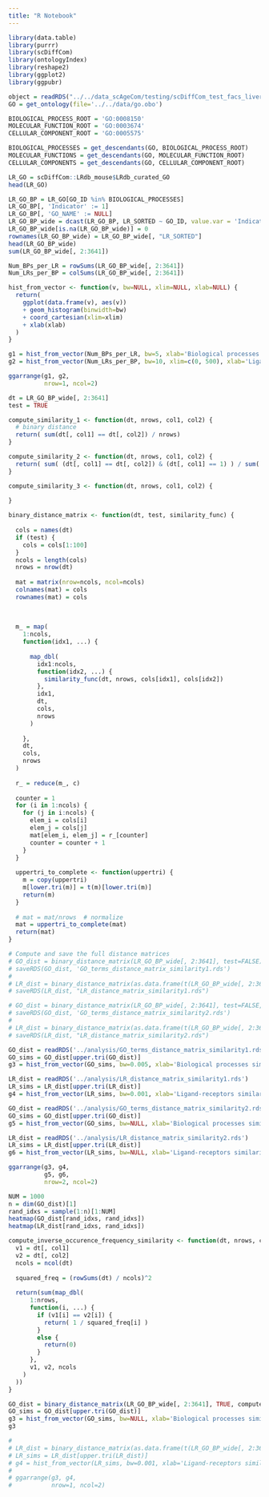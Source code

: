 ```yaml
---
title: "R Notebook"
---
```



```r
library(data.table)
library(purrr)
library(scDiffCom)
library(ontologyIndex)
library(reshape2)
library(ggplot2)
library(ggpubr)

object = readRDS("../../data_scAgeCom/testing/scDiffCom_test_facs_liver.rds")
GO = get_ontology(file='../../data/go.obo')

BIOLOGICAL_PROCESS_ROOT = 'GO:0008150'
MOLECULAR_FUNCTION_ROOT = 'GO:0003674'
CELLULAR_COMPONENT_ROOT = 'GO:0005575'

BIOLOGICAL_PROCESSES = get_descendants(GO, BIOLOGICAL_PROCESS_ROOT)
MOLECULAR_FUNCTIONS = get_descendants(GO, MOLECULAR_FUNCTION_ROOT)
CELLULAR_COMPONENTS = get_descendants(GO, CELLULAR_COMPONENT_ROOT)
```

```r
LR_GO = scDiffCom::LRdb_mouse$LRdb_curated_GO
head(LR_GO)
```

```r
LR_GO_BP = LR_GO[GO_ID %in% BIOLOGICAL_PROCESSES]
LR_GO_BP[, 'Indicator' := 1]
LR_GO_BP[, 'GO_NAME' := NULL]
LR_GO_BP_wide = dcast(LR_GO_BP, LR_SORTED ~ GO_ID, value.var = 'Indicator')
LR_GO_BP_wide[is.na(LR_GO_BP_wide)] = 0
rownames(LR_GO_BP_wide) = LR_GO_BP_wide[, "LR_SORTED"]
head(LR_GO_BP_wide)
sum(LR_GO_BP_wide[, 2:3641])
```

```r
Num_BPs_per_LR = rowSums(LR_GO_BP_wide[, 2:3641])
Num_LRs_per_BP = colSums(LR_GO_BP_wide[, 2:3641])

hist_from_vector <- function(v, bw=NULL, xlim=NULL, xlab=NULL) {
  return(
    ggplot(data.frame(v), aes(v))
    + geom_histogram(binwidth=bw)
    + coord_cartesian(xlim=xlim)
    + xlab(xlab)
  )
}

g1 = hist_from_vector(Num_BPs_per_LR, bw=5, xlab='Biological processes per LR')
g2 = hist_from_vector(Num_LRs_per_BP, bw=10, xlim=c(0, 500), xlab='Ligand-receptor pairs per biological process')

ggarrange(g1, g2,
          nrow=1, ncol=2)

```

```r
dt = LR_GO_BP_wide[, 2:3641]
test = TRUE

compute_similarity_1 <- function(dt, nrows, col1, col2) {
  # binary distance
  return( sum(dt[, col1] == dt[, col2]) / nrows)
}

compute_similarity_2 <- function(dt, nrows, col1, col2) {
  return( sum( (dt[, col1] == dt[, col2]) & (dt[, col1] == 1) ) / sum( (dt[, col1] + dt[, col2]) > 0) )
}

compute_similarity_3 <- function(dt, nrows, col1, col2) {
  
}

binary_distance_matrix <- function(dt, test, similarity_func) {
  
  cols = names(dt)
  if (test) {
    cols = cols[1:100]
  }
  ncols = length(cols)
  nrows = nrow(dt)
  
  mat = matrix(nrow=ncols, ncol=ncols)
  colnames(mat) = cols
  rownames(mat) = cols
  
  
  
  m_ = map(
    1:ncols,
    function(idx1, ...) {
      
      map_dbl(
        idx1:ncols,
        function(idx2, ...) {
          similarity_func(dt, nrows, cols[idx1], cols[idx2])
        },
        idx1,
        dt,
        cols,
        nrows
      )
      
    },
    dt,
    cols,
    nrows
  )
  
  r_ = reduce(m_, c)
  
  counter = 1
  for (i in 1:ncols) {
    for (j in i:ncols) {
      elem_i = cols[i]
      elem_j = cols[j]
      mat[elem_i, elem_j] = r_[counter]
      counter = counter + 1
    }
  }
  
  uppertri_to_complete <- function(uppertri) {
    m = copy(uppertri)
    m[lower.tri(m)] = t(m)[lower.tri(m)]
    return(m)
  }
  
  # mat = mat/nrows  # normalize
  mat = uppertri_to_complete(mat)
  return(mat)
}
```

```r
# Compute and save the full distance matrices
# GO_dist = binary_distance_matrix(LR_GO_BP_wide[, 2:3641], test=FALSE)
# saveRDS(GO_dist, 'GO_terms_distance_matrix_similarity1.rds')
# 
# LR_dist = binary_distance_matrix(as.data.frame(t(LR_GO_BP_wide[, 2:3641])), test=FALSE)
# saveRDS(LR_dist, "LR_distance_matrix_similarity1.rds")

# GO_dist = binary_distance_matrix(LR_GO_BP_wide[, 2:3641], test=FALSE, similarity_func=compute_similarity_2)
# saveRDS(GO_dist, 'GO_terms_distance_matrix_similarity2.rds')
# 
# LR_dist = binary_distance_matrix(as.data.frame(t(LR_GO_BP_wide[, 2:3641])), test=FALSE, similarity_func=compute_similarity_2)
# saveRDS(LR_dist, "LR_distance_matrix_similarity2.rds")
```

```r
GO_dist = readRDS('../analysis/GO_terms_distance_matrix_similarity1.rds')
GO_sims = GO_dist[upper.tri(GO_dist)]
g3 = hist_from_vector(GO_sims, bw=0.005, xlab='Biological processes similarities - 1')

LR_dist = readRDS('../analysis/LR_distance_matrix_similarity1.rds')
LR_sims = LR_dist[upper.tri(LR_dist)]
g4 = hist_from_vector(LR_sims, bw=0.001, xlab='Ligand-receptors similarities - 1')

GO_dist = readRDS('../analysis/GO_terms_distance_matrix_similarity2.rds')
GO_sims = GO_dist[upper.tri(GO_dist)]
g5 = hist_from_vector(GO_sims, bw=NULL, xlab='Biological processes similarities - 2')

LR_dist = readRDS('../analysis/LR_distance_matrix_similarity2.rds')
LR_sims = LR_dist[upper.tri(LR_dist)]
g6 = hist_from_vector(LR_sims, bw=NULL, xlab='Ligand-receptors similarities - 2')

ggarrange(g3, g4,
          g5, g6,
          nrow=2, ncol=2)
```
```r
NUM = 1000
n = dim(GO_dist)[1]
rand_idxs = sample(1:n)[1:NUM]
heatmap(GO_dist[rand_idxs, rand_idxs])
heatmap(LR_dist[rand_idxs, rand_idxs])
```



```r
compute_inverse_occurence_frequency_similarity <- function(dt, nrows, col1, col2) {
  v1 = dt[, col1]
  v2 = dt[, col2]
  ncols = ncol(dt)
  
  squared_freq = (rowSums(dt) / ncols)^2
  
  return(sum(map_dbl(
      1:nrows,
      function(i, ...) {
        if (v1[i] == v2[i]) {
          return( 1 / squared_freq[i] )
        }
        else {
          return(0)
        }
      },
      v1, v2, ncols
    )
  ))
}

GO_dist = binary_distance_matrix(LR_GO_BP_wide[, 2:3641], TRUE, compute_inverse_occurence_frequency_similarity)
GO_sims = GO_dist[upper.tri(GO_dist)]
g3 = hist_from_vector(GO_sims, bw=NULL, xlab='Biological processes similarities')
g3

# 
# LR_dist = binary_distance_matrix(as.data.frame(t(LR_GO_BP_wide[, 2:3641])), TRUE, compute_inverse_occurence_frequency_similarity)
# LR_sims = LR_dist[upper.tri(LR_dist)]
# g4 = hist_from_vector(LR_sims, bw=0.001, xlab='Ligand-receptors similarities')
# 
# ggarrange(g3, g4,
#           nrow=1, ncol=2)
```

